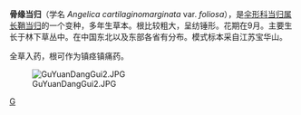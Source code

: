 {{NoteTA|G1=LS}}
{{Infraspeciesbox
| image = GuYuanDangGui1.JPG 
| image_caption = 骨缘当归的叶子]]
| genus = Angelica
| species = cartilaginomarginata
| species link = 长鞘当归
| varietas = foliosa
| authority = Yuan et Shan
}}
'''骨缘当归'''（学名 ''Angelica cartilaginomarginata''  var. ''foliosa''），是[[伞形科|伞形科]][[当归属|当归属]][[长鞘当归|长鞘当归]]的一个变种，多年生草本。根比较粗大，呈纺锤形。花期在9月。主要生长于林下草丛中。在中国东北以及东部各省有分布。模式标本采自江苏宝华山。

全草入药，根可作为镇痉镇痛药。

[[File:GuYuanDangGui2.JPG|left]]

{{Taxonbar}}
[[Category:当归属|G]]